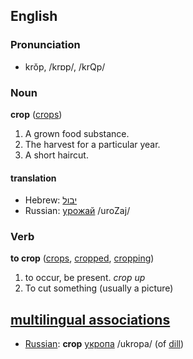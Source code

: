 ==English==
===Pronunciation===
*krŏp, /krɒp/, /krQp/

===Noun===
'''crop''' ([[crops]])

# A grown food substance.
# The harvest for a particular year.
# A short haircut.

====translation====
*Hebrew: [[:he:יבול|יבול]] 
*Russian: [[:ru:урожай|урожай]] /uroZaj/

===Verb===
'''to crop''' ([[crops]], [[cropped]], [[cropping]])

# to occur, be present. ''crop up''
# To cut something (usually a picture)

==[[multilingual associations]]==
*[[Russian]]: '''crop''' [[:ru:укроп|укроп]]а /ukropa/ (of [[dill]])